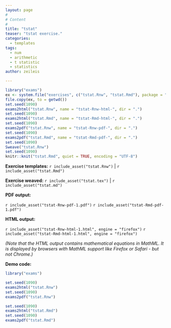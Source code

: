 ```yaml
---
layout: page
#
# Content
#
title: "tstat"
teaser: "tstat exercise."
categories:
  - templates
tags:
  - num
  - arithmetic
  - t statistic
  - statistics
author: zeileis

---
```


```r
library("exams")
ex <- system.file("exercises", c("tstat.Rnw", "tstat.Rmd"), package = "exams")
file.copy(ex, to = getwd())
set.seed(1090)
exams2html("tstat.Rnw", name = "tstat-Rnw-html-", dir = ".")
set.seed(1090)
exams2html("tstat.Rmd", name = "tstat-Rmd-html-", dir = ".")
set.seed(1090)
exams2pdf("tstat.Rnw", name = "tstat-Rnw-pdf-", dir = ".")
set.seed(1090)
exams2pdf("tstat.Rmd", name = "tstat-Rmd-pdf-", dir = ".")
set.seed(1090)
Sweave("tstat.Rnw")
set.seed(1090)
knitr::knit("tstat.Rmd", quiet = TRUE, encoding = "UTF-8")
```

**Exercise templates:** `r include_asset("tstat.Rnw")` \| `r include_asset("tstat.Rmd")`

**Exercise weaved:** `r include_asset("tstat.tex")` \| `r include_asset("tstat.md")`

**PDF output:**

`r include_asset("tstat-Rnw-pdf-1.pdf")`
`r include_asset("tstat-Rmd-pdf-1.pdf")`

**HTML output:**

`r include_asset("tstat-Rnw-html-1.html", engine = "firefox")`
`r include_asset("tstat-Rmd-html-1.html", engine = "firefox")`

_(Note that the HTML output contains mathematical equations in MathML.
It is displayed by browsers with MathML support like Firefox or Safari - but not Chrome.)_

**Demo code:**

```r
library("exams")

set.seed(1090)
exams2html("tstat.Rnw")
set.seed(1090)
exams2pdf("tstat.Rnw")

set.seed(1090)
exams2html("tstat.Rmd")
set.seed(1090)
exams2pdf("tstat.Rmd")
```

